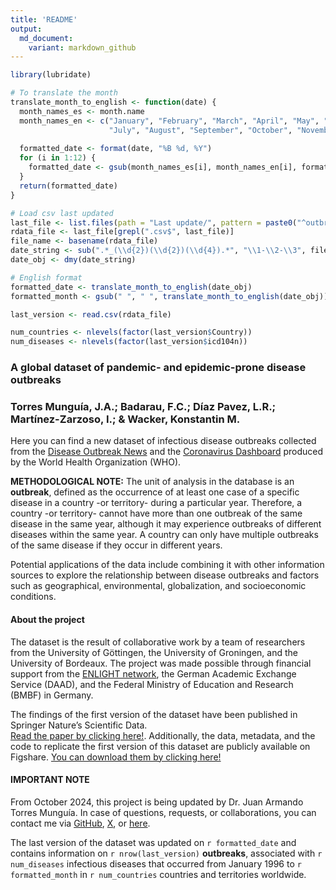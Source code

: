 ```yaml
---
title: 'README'
output: 
  md_document:
    variant: markdown_github
---
```


```r

library(lubridate)

# To translate the month
translate_month_to_english <- function(date) {
  month_names_es <- month.name
  month_names_en <- c("January", "February", "March", "April", "May", "June", 
                      "July", "August", "September", "October", "November", "December")
  
  formatted_date <- format(date, "%B %d, %Y")
  for (i in 1:12) {
    formatted_date <- gsub(month_names_es[i], month_names_en[i], formatted_date)
  }
  return(formatted_date)
}

# Load csv last updated
last_file <- list.files(path = "Last update/", pattern = paste0("^outbreaks"), full.names = TRUE)
rdata_file <- last_file[grepl(".csv$", last_file)]
file_name <- basename(rdata_file)
date_string <- sub(".*_(\\d{2})(\\d{2})(\\d{4}).*", "\\1-\\2-\\3", file_name)
date_obj <- dmy(date_string)

# English format
formatted_date <- translate_month_to_english(date_obj)
formatted_month <- gsub(" ", " ", translate_month_to_english(date_obj))  # Para el mes y año

last_version <- read.csv(rdata_file)

num_countries <- nlevels(factor(last_version$Country))
num_diseases <- nlevels(factor(last_version$icd104n))

```

### **A global dataset of pandemic- and epidemic-prone disease outbreaks**  
### **Torres Munguía, J.A.; Badarau, F.C.; Díaz Pavez, L.R.; Martínez-Zarzoso, I.; & Wacker, Konstantin M.**

Here you can find a new dataset of infectious disease outbreaks collected from the [Disease Outbreak News](https://www.who.int/emergencies/disease-outbreak-news) and the [Coronavirus Dashboard](https://data.who.int/dashboards/covid19) produced by the World Health Organization (WHO). 

**METHODOLOGICAL NOTE:**
The unit of analysis in the database is an **outbreak**, defined as the occurrence of at least one case of a specific disease in a country -or territory- during a particular year. Therefore, a country -or territory- cannot have more than one outbreak of the same disease in the same year, although it may experience outbreaks of different diseases within the same year. A country can only have multiple outbreaks of the same disease if they occur in different years.

Potential applications of the data include combining it with other information sources to explore the relationship between disease outbreaks and factors such as geographical, environmental, globalization, and socioeconomic conditions.

#### About the project ####
The dataset is the result of collaborative work by a team of researchers from the University of Göttingen, the University of Groningen, and the University of Bordeaux. The project was made possible through financial support from the [ENLIGHT network](https://enlight-eu.org/index.php), the German Academic Exchange Service (DAAD), and the Federal Ministry of Education and Research (BMBF) in Germany.

The findings of the first version of the dataset have been published in Springer Nature's Scientific Data.  
[Read the paper by clicking here!](https://www.nature.com/articles/s41597-022-01797-2). Additionally, the data, metadata, and the code to replicate the first version of this dataset are publicly available on Figshare. [You can download them by clicking here!](https://figshare.com/articles/dataset/A_global_dataset_of_pandemic-_and_epidemic-prone_disease_outbreaks/17207183)

#### IMPORTANT NOTE #####
From October 2024, this project is being updated by Dr. Juan Armando Torres Munguía. In case of questions, requests, or collaborations, you can contact me via [GitHub](https://github.com/jatorresmunguia), [X](https://x.com/jtorresmunguia), or [here](https://juan-torresmunguia.netlify.app/contact/). 

The last version of the dataset was updated on `r formatted_date` and contains information on `r nrow(last_version)` **outbreaks**, associated with `r num_diseases` infectious diseases that occurred from January 1996 to `r formatted_month` in `r num_countries` countries and territories worldwide.


